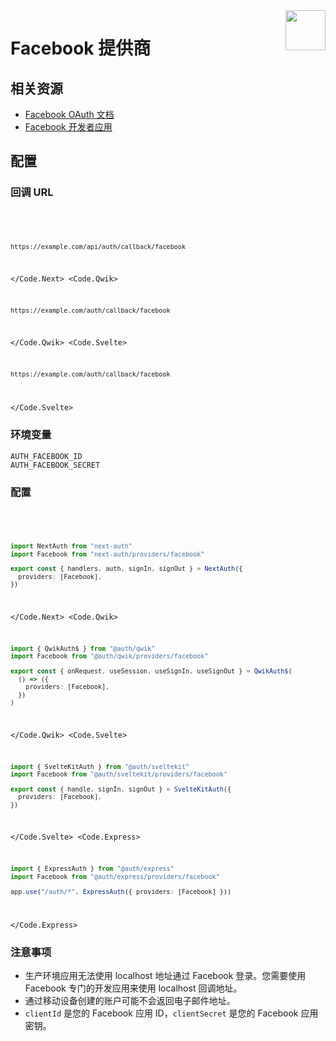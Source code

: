 
<img align="right" src="/img/providers/facebook.svg" height="64" width="64" />

# Facebook 提供商

## 相关资源

- [Facebook OAuth 文档](https://developers.facebook.com/docs/facebook-login/manually-build-a-login-flow/)
- [Facebook 开发者应用](https://developers.facebook.com/apps/)

## 配置

### 回调 URL

<Code>
  <Code.Next>

```bash
https://example.com/api/auth/callback/facebook
```

  </Code.Next>
  <Code.Qwik>

```bash
https://example.com/auth/callback/facebook
```

  </Code.Qwik>
  <Code.Svelte>

```bash
https://example.com/auth/callback/facebook
```

  </Code.Svelte>
</Code>

### 环境变量

```
AUTH_FACEBOOK_ID
AUTH_FACEBOOK_SECRET
```

### 配置

<Code>
  <Code.Next>

```ts filename="/auth.ts"
import NextAuth from "next-auth"
import Facebook from "next-auth/providers/facebook"

export const { handlers, auth, signIn, signOut } = NextAuth({
  providers: [Facebook],
})
```

  </Code.Next>
  <Code.Qwik>
  
```ts filename="/src/routes/plugin@auth.ts"
import { QwikAuth$ } from "@auth/qwik"
import Facebook from "@auth/qwik/providers/facebook"

export const { onRequest, useSession, useSignIn, useSignOut } = QwikAuth$(
  () => ({
    providers: [Facebook],
  })
)
```

  </Code.Qwik>
  <Code.Svelte>

```ts filename="/src/auth.ts"
import { SvelteKitAuth } from "@auth/sveltekit"
import Facebook from "@auth/sveltekit/providers/facebook"

export const { handle, signIn, signOut } = SvelteKitAuth({
  providers: [Facebook],
})
```

  </Code.Svelte>
  <Code.Express>

```ts filename="/src/app.ts"
import { ExpressAuth } from "@auth/express"
import Facebook from "@auth/express/providers/facebook"

app.use("/auth/*", ExpressAuth({ providers: [Facebook] }))
```

  </Code.Express>
</Code>

### 注意事项

- 生产环境应用无法使用 localhost 地址通过 Facebook 登录。您需要使用 Facebook 专门的开发应用来使用 localhost 回调地址。
- 通过移动设备创建的账户可能不会返回电子邮件地址。
- `clientId` 是您的 Facebook 应用 ID，`clientSecret` 是您的 Facebook 应用密钥。
